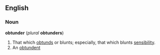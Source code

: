 ==English==
===Noun===
'''obtunder''' (''plural'' '''obtunders''')
#That which [[obtund]]s or blunts; especially, that which blunts [[sensibility]].
#An [[obtundent]]